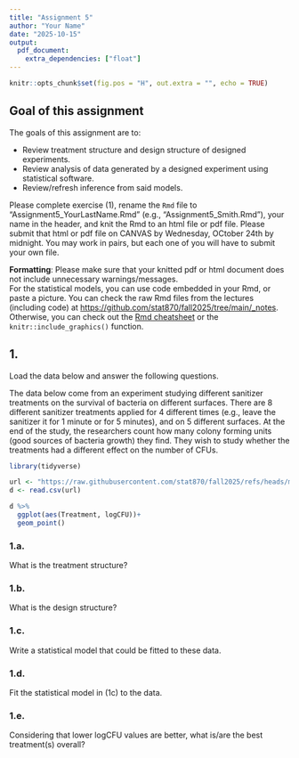 ```yaml
---
title: "Assignment 5"
author: "Your Name"
date: "2025-10-15"
output: 
  pdf_document:
    extra_dependencies: ["float"]
---
```


```r
knitr::opts_chunk$set(fig.pos = "H", out.extra = "", echo = TRUE)
```

## Goal of this assignment  

The goals of this assignment are to: 

- Review treatment structure and design structure of designed experiments. 
- Review analysis of data generated by a designed experiment using statistical software. 
- Review/refresh inference from said models. 

Please complete exercise (1), rename the `Rmd` file to "Assignment5_YourLastName.Rmd" (e.g., "Assignment5_Smith.Rmd"), your name in the header, and knit the Rmd to an html file or pdf file. Please submit that html or pdf file on CANVAS by Wednesday, OCtober 24th by midnight. You may work in pairs, but each one of you will have to submit your own file. 

**Formatting**: Please make sure that your knitted pdf or html document does not include unnecessary warnings/messages.  
For the statistical models, you can use \LaTeX code embedded in your Rmd, or paste a picture. You can check the raw Rmd files from the lectures (including \LaTeX code) at [https://github.com/stat870/fall2025/tree/main/_notes](https://github.com/stat870/fall2025/tree/main/_notes). Otherwise, you can check out the [Rmd cheatsheet](https://rstudio.github.io/cheatsheets/html/rmarkdown.html) or the `knitr::include_graphics()` function. 

## 1. 

Load the data below and answer the following questions. 

The data below come from an experiment studying different sanitizer treatments on the survival of bacteria on different surfaces. There are 8 different sanitizer treatments applied for 4 different times (e.g., leave the sanitizer it for 1 minute or for 5 minutes), and on 5 different surfaces. 
At the end of the study, the researchers count how many colony forming units (good sources of bacteria growth) they find. 
They wish to study whether the treatments had a different effect on the number of CFUs. 

```r
library(tidyverse)

url <- "https://raw.githubusercontent.com/stat870/fall2025/refs/heads/main/data/sanitizers.csv"
d <- read.csv(url)

d %>% 
  ggplot(aes(Treatment, logCFU))+
  geom_point()
```



### 1.a. 

What is the treatment structure? 

### 1.b. 

What is the design structure? 

### 1.c. 

Write a statistical model that could be fitted to these data. 

### 1.d.

Fit the statistical model in (1c) to the data. 

### 1.e. 

Considering that lower logCFU values are better, what is/are the best treatment(s) overall? 
















